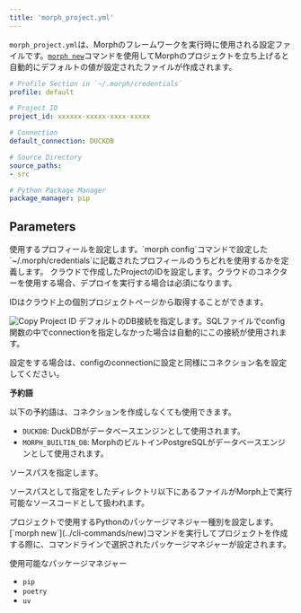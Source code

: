 ```yaml
---
title: 'morph_project.yml'
---
```


`morph_project.yml`は、Morphのフレームワークを実行時に使用される設定ファイルです。[`morph new`](../cli-commands/new)コマンドを使用してMorphのプロジェクトを立ち上げると自動的にデフォルトの値が設定されたファイルが作成されます。

```yaml
# Profile Section in `~/.morph/credentials`
profile: default

# Project ID
project_id: xxxxxx-xxxxx-xxxx-xxxxx

# Connection
default_connection: DUCKDB

# Source Directory
source_paths:
- src

# Python Package Manager
package_manager: pip
```

## Parameters

<ParamField body="profile" type="string" default="default">
使用するプロフィールを設定します。`morph config`コマンドで設定した`~/.morph/credentials`に記載されたプロフィールのうちどれを使用するかを定義します。
</ParamField>

<ParamField body="project_id" type="string" default="null">
クラウドで作成したProjectのIDを設定します。クラウドのコネクターを使用する場合、デプロイを実行する場合は必須になります。

IDはクラウド上の個別プロジェクトページから取得することができます。

<img src="/assets/images/reference/framework/copy-project-id.png" alt="Copy Project ID" />
</ParamField>

<ParamField body="default_connection" type="string" default="DUCKDB">
デフォルトのDB接続を指定します。SQLファイルでconfig関数の中でconnectionを指定しなかった場合は自動的にこの接続が使用されます。

設定をする場合は、configのconnectionに設定と同様にコネクション名を設定してください。

**予約語**

以下の予約語は、コネクションを作成しなくても使用できます。

- `DUCKDB`: DuckDBがデータベースエンジンとして使用されます。
- `MORPH_BUILTIN_DB`: MorphのビルトインPostgreSQLがデータベースエンジンとして使用されます。

</ParamField>

<ParamField body="source_paths" type="string" default="src">
ソースパスを指定します。

ソースパスとして指定をしたディレクトリ以下にあるファイルがMorph上で実行可能なソースコードとして扱われます。
</ParamField>

<ParamField body="package_manager" type="string" default="pip">
プロジェクトで使用するPythonのパッケージマネジャー種別を設定します。<br/>
[`morph new`](../cli-commands/new)コマンドを実行してプロジェクトを作成する際に、コマンドラインで選択されたパッケージマネジャーが設定されます。

使用可能なパッケージマネジャー
- `pip`
- `poetry`
- `uv`
</ParamField>

